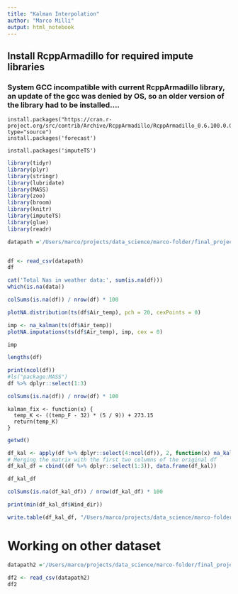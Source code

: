 ```yaml
---
title: "Kalman Interpolation"
author: "Marco Milli"
output: html_notebook
---
```


## Install RcppArmadillo for required impute libraries
### System GCC incompatible with current RcppArmadillo library, an update of the gcc was denied by OS, so an older version of the library had to be installed....

``` 
install.packages("https://cran.r-project.org/src/contrib/Archive/RcppArmadillo/RcppArmadillo_0.6.100.0.0.tar.gz",repos=NULL, type="source") 
install.packages('forecast')

install.packages('imputeTS')
```


```r
library(tidyr)
library(plyr)
library(stringr)
library(lubridate)
library(MASS)
library(zoo)
library(broom)
library(knitr)
library(imputeTS)
library(glue)
library(readr)

```




```r

datapath ='/Users/marco/projects/data_science/marco-folder/final_project_swiss/swiss-bise-project/01_data/weather_data_for_interpolation.csv'


df <- read_csv(datapath)
df

```




```r
cat('Total Nas in weather data:', sum(is.na(df)))
which(is.na(data))
```


```r
colSums(is.na(df)) / nrow(df) * 100
```


```r
plotNA.distribution(ts(df$Air_temp), pch = 20, cexPoints = 0)
```


```r
imp <- na_kalman(ts(df$Air_temp))
plotNA.imputations(ts(df$Air_temp), imp, cex = 0)
```


```r
imp
```

```r
lengths(df)
```


```r
print(ncol(df))
#ls("package:MASS")
df %>% dplyr::select(1:3)

```
```r
colSums(is.na(df)) / nrow(df) * 100
```


```
kalman_fix <- function(x) {
  temp_K <- ((temp_F - 32) * (5 / 9)) + 273.15
  return(temp_K)
}
```

```r
getwd()
```





```r
df_kal <- apply(df %>% dplyr::select(4:ncol(df)), 2, function(x) na_kalman(x, type="level"))  
# Merging the matrix with the first two columns of the original df
df_kal_df = cbind((df %>% dplyr::select(1:3)), data.frame(df_kal))

df_kal_df
```


```r
colSums(is.na(df_kal_df)) / nrow(df_kal_df) * 100
```
```r
print(min(df_kal_df$Wind_dir))
```

```r
write.table(df_kal_df, "/Users/marco/projects/data_science/marco-folder/final_project_swiss/swiss-bise-project/01_data/weather_data_with_interpolation.csv", sep=",")
```

<h1>Working on other dataset</h1>



```r

datapath2 ='/Users/marco/projects/data_science/marco-folder/final_project_swiss/swiss-bise-project/01_data/weather_selected_stations.csv'

df2 <- read_csv(datapath2)
df2
```
